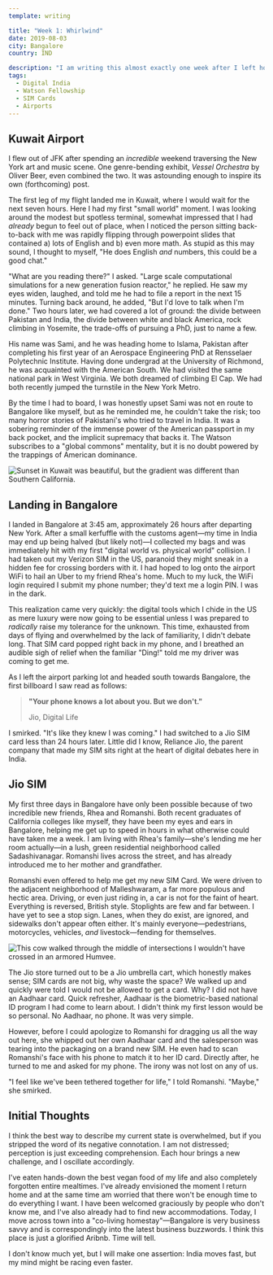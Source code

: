 ```yaml
---
template: writing

title: "Week 1: Whirlwind"
date: 2019-08-03
city: Bangalore
country: IND

description: "I am writing this almost exactly one week after I left home, and I feel like I've lived a miniature lifetime. From Birmingham to New York, to the Kuwait Airport, and finally to Bangalore, I honestly am having a hard time conveying the quantity, range, and complexity of the first week of this journey."
tags:
  - Digital India
  - Watson Fellowship
  - SIM Cards
  - Airports
---
```


## Kuwait Airport

I flew out of JFK after spending an _incredible_ weekend traversing the New York art and music scene. One genre-bending exhibit, _Vessel Orchestra_ by Oliver Beer, even combined the two. It was astounding enough to inspire its own (forthcoming) post.

The first leg of my flight landed me in Kuwait, where I would wait for the next seven hours. Here I had my first "small world" moment. I was looking around the modest but spotless terminal, somewhat impressed that I had _already_ begun to feel out of place, when I noticed the person sitting back-to-back with me was rapidly flipping through powerpoint slides that contained a) lots of English and b) even more math. As stupid as this may sound, I thought to myself, "He does English _and_ numbers, this could be a good chat."

"What are you reading there?" I asked. "Large scale computational simulations for a new generation fusion reactor," he replied. He saw my eyes widen, laughed, and told me he had to file a report in the next 15 minutes. Turning back around, he added, "But I'd love to talk when I'm done." Two hours later, we had covered a lot of ground: the divide between Pakistan and India, the divide between white and black America, rock climbing in Yosemite, the trade-offs of pursuing a PhD, just to name a few.

His name was Sami, and he was heading home to Islama, Pakistan after completing his first year of an Aerospace Engineering PhD at Rensselaer Polytechnic Institute. Having done undergrad at the University of Richmond, he was acquainted with the American South. We had visited the same national park in West Virginia. We both dreamed of climbing El Cap. We had both recently jumped the turnstile in the New York Metro.

By the time I had to board, I was honestly upset Sami was not en route to Bangalore like myself, but as he reminded me, he couldn't take the risk; too many horror stories of Pakistani's who tried to travel in India. It was a sobering reminder of the immense power of the American passport in my back pocket, and the implicit supremacy that backs it. The Watson subscribes to a "global commons" mentality, but it is no doubt powered by the trappings of American dominance.

![Sunset in Kuwait was beautiful, but the gradient was different than Southern California.](../images/DSCF3393.jpg)

## Landing in Bangalore

I landed in Bangalore at 3:45 am, approximately 26 hours after departing New York. After a small kerfuffle with the customs agent—my time in India may end up being halved (but likely not)—I collected my bags and was immediately hit with my first "digital world vs. physical world" collision. I had taken out my Verizon SIM in the US, paranoid they might sneak in a hidden fee for crossing borders with it. I had hoped to log onto the airport WiFi to hail an Uber to my friend Rhea's home. Much to my luck, the WiFi login required I submit my phone number; they'd text me a login PIN. I was in the dark.

This realization came very quickly: the digital tools which I chide in the US as mere luxury were now going to be essential unless I was prepared to _radically_ raise my tolerance for the unknown. This time, exhausted from days of flying and overwhelmed by the lack of familiarity, I didn't debate long. That SIM card popped right back in my phone, and I breathed an audible sigh of relief when the familiar "Ding!" told me my driver was coming to get me.

As I left the airport parking lot and headed south towards Bangalore, the first billboard I saw read as follows:

> **"Your phone knows a lot about you. But we don't."**
>
> Jio, Digital Life

I smirked. "It's like they knew I was coming." I had switched to a Jio SIM card less than 24 hours later. Little did I know, Reliance Jio, the parent company that made my SIM sits right at the heart of digital debates here in India.

## Jio SIM

My first three days in Bangalore have only been possible because of two incredible new friends, Rhea and Romanshi. Both recent graduates of California colleges like myself, they have been my eyes and ears in Bangalore, helping me get up to speed in hours in what otherwise could have taken me a week. I am living with Rhea's family—she's lending me her room actually—in a lush, green residential neighborhood called Sadashivanagar. Romanshi lives across the street, and has already introduced me to her mother and grandfather.

Romanshi even offered to help me get my new SIM Card. We were driven to the adjacent neighborhood of Malleshwaram, a far more populous and hectic area. Driving, or even just riding in, a car is not for the faint of heart. Everything is reversed, British style. Stoplights are few and far between. I have yet to see a stop sign. Lanes, when they do exist, are ignored, and sidewalks don't appear often either. It's mainly everyone—pedestrians, motorcycles, vehicles, _and_ livestock—fending for themselves.

![This cow walked through the middle of intersections I wouldn't have crossed in an armored Humvee.](../images/DSCF3411.jpg)

The Jio store turned out to be a Jio umbrella cart, which honestly makes sense; SIM cards are not big, why waste the space? We walked up and quickly were told I would not be allowed to get a card. Why? I did not have an Aadhaar card. Quick refresher, Aadhaar is the biometric-based national ID program I had come to learn about. I didn't think my first lesson would be so personal. No Aadhaar, no phone. It was very simple.

However, before I could apologize to Romanshi for dragging us all the way out here, she whipped out her own Aadhaar card and the salesperson was tearing into the packaging on a brand new SIM. He even had to scan Romanshi's face with his phone to match it to her ID card. Directly after, he turned to me and asked for my phone. The irony was not lost on any of us.

"I feel like we've been tethered together for life," I told Romanshi. "Maybe," she smirked.

## Initial Thoughts

I think the best way to describe my current state is overwhelmed, but if you stripped the word of its negative connotation. I am not distressed; perception is just exceeding comprehension. Each hour brings a new challenge, and I oscillate accordingly.

I've eaten hands-down the best vegan food of my life and also completely forgotten entire mealtimes. I've already envisioned the moment I return home and at the same time am worried that there won't be enough time to do everything I want. I have been welcomed graciously by people who don't know me, and I've also already had to find new accommodations. Today, I move across town into a "co-living homestay"—Bangalore is very business savvy and is correspondingly into the latest business buzzwords. I think this place is just a glorified Aribnb. Time will tell.

I don't know much yet, but I will make one assertion: India moves fast, but my mind might be racing even faster.
